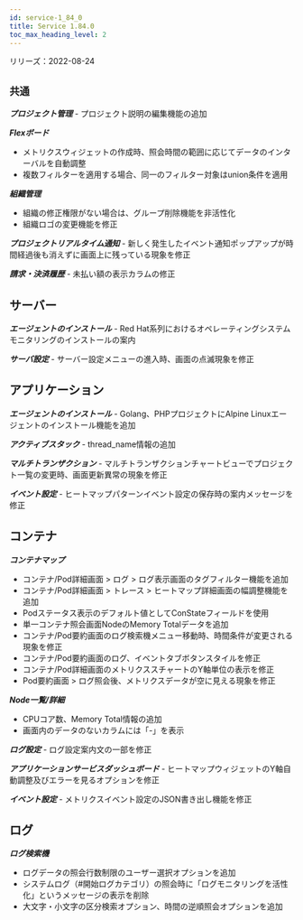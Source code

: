 ```yaml
---
id: service-1_84_0
title: Service 1.84.0
toc_max_heading_level: 2
---
```



リリーズ：2022-08-24

## `共通`

**_プロジェクト管理_** - プロジェクト説明の編集機能の追加

**_Flexボード_**

-   メトリクスウィジェットの作成時、照会時間の範囲に応じてデータのインターバルを自動調整
-   複数フィルターを適用する場合、同一のフィルター対象はunion条件を適用

**_組織管理_**

-   組織の修正権限がない場合は、グループ削除機能を非活性化
-   組織ロゴの変更機能を修正

**_プロジェクトリアルタイム通知_** - 新しく発生したイベント通知ポップアップが時間経過後も消えずに画面上に残っている現象を修正

**_請求・決済履歴_** - 未払い額の表示カラムの修正

## サーバー

**_エージェントのインストール_** - Red Hat系列におけるオペレーティングシステムモニタリングのインストールの案内

**_サーバ設定_** - サーバー設定メニューの進入時、画面の点滅現象を修正

## アプリケーション

**_エージェントのインストール_** - Golang、PHPプロジェクトにAlpine Linuxエージェントのインストール機能を追加

**_アクティブスタック_** - thread_name情報の追加

**_マルチトランザクション_** - マルチトランザクションチャートビューでプロジェクト一覧の変更時、画面更新異常の現象を修正

**_イベント設定_** - ヒートマップパターンイベント設定の保存時の案内メッセージを修正

## コンテナ

**_コンテナマップ_**

-   コンテナ/Pod詳細画面 > ログ > ログ表示画面のタグフィルター機能を追加
-   コンテナ/Pod詳細画面 > トレース > ヒートマップ詳細画面の幅調整機能を追加
-   Podステータス表示のデフォルト値としてConStateフィールドを使用
-   単一コンテナ照会画面NodeのMemory Totalデータを追加
-   コンテナ/Pod要約画面のログ検索機メニュー移動時、時間条件が変更される現象を修正
-   コンテナ/Pod要約画面のログ、イベントタブボタンスタイルを修正
-   コンテナ/Pod詳細画面のメトリクススチャートのY軸単位の表示を修正
-   Pod要約画面 > ログ照会後、メトリクスデータが空に見える現象を修正

**_Node一覧/詳細_** 

-   CPUコア数、Memory Total情報の追加
-   画面内のデータのないカラムには「-」を表示

**_ログ設定_** - ログ設定案内文の一部を修正

**_アプリケーションサービスダッシュボード_** - ヒートマップウィジェットのY軸自動調整及びエラーを見るオプションを修正

**_イベント設定_** - メトリクスイベント設定のJSON書き出し機能を修正 

## ログ

**_ログ検索機_**

-   ログデータの照会行数制限のユーザー選択オプションを追加 
-   システムログ（#開始ログカテゴリ）の照会時に「ログモニタリングを活性化」というメッセージの表示を削除
-   大文字・小文字の区分検索オプション、時間の逆順照会オプションを追加
